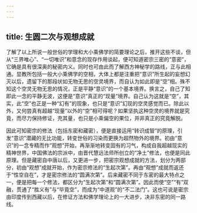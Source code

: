 ```yaml
---
---
---
```

title: 生圆二次与观想成就
---




了解了以上所说一般世俗的学理和大小乘佛学的简要理论之后，推开这些不谈，但从“三界唯心”、“一切唯识”和意念的现存作用谈起，便可知道密宗三密的“意密”，它确是具有很深奥的秘密内义。同时也可由此而了解西方神秘学的路线，正与此相通。显教所包括一般大小乘佛学的空相，大体上都是注重把“意识”所生起的妄想幻灭以后，遗留下的那段状如无物无思的空灵境界，而自认为如此即是“空”相。殊不知这个空灵无物无思的情况，正是平静“意识”的一个基本境界。换言之，自己了知即此一念的平静无波，这便是“意识”真正的“现量”境界。自己认为这就是“空”，其实，此“空”也正是一种“幻有”的现象，也只是“意识”幻现的空灵感觉而已。除此以外，又何尝真有超越“现量”以外的“空”相可得呢？如果坚执这种空灵的境界就是究竟，而尽力保持修证，充其量，也只是小乘偏空的果位，并非真正的究竟解脱。

因此可知密宗的修法（包括东密和藏密），便是直接运用“转识成智”的原理，引发“意识”潜藏的无比功能，转变世俗的习染而更换为超然物外的境界。初由“意识”的一念专精而作“观想”开始，再渐渐地转变固有的习气，构成自我超越现实的精神世界，中国佛法的宗派中，由晋代慧远法师所创立的“净土”修法，也便是同此原理。但是藏密自中唐以后，又更进一步，把密宗观想成就的方法，划分为两部分，初由“观想”成就开始，作为密宗修法的“生起次第”。再由“观想”成就而返还于“性空自在”，才是密宗修法的“圆满次第”。后来藏密不同于东密的最大特点之一，便是把每一个修法，都区分为“生起次第”和“圆满次第”。因此而使“空”“有”双融，贯通了“胜义有”与“毕竟空”，而成为“中道观”的“不二法门”。这也可说是密宗由印度传到西藏以后，在修证方法和佛学理论上的一大进步，决非东密的同一路线。